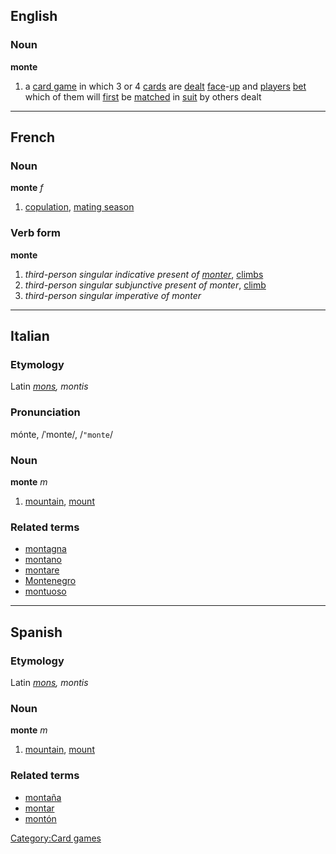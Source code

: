 ==English==
===Noun===
'''monte'''
# a [[card game]] in which 3 or 4 [[card]]s are [[dealt]] [[face]]-[[up]] and [[player]]s [[bet]] which of them will [[first]] be [[matched]] in [[suit]] by others dealt

----

==French==
===Noun===
'''monte''' ''f''

# [[copulation]], [[mating season]]

===Verb form===
'''monte'''

# ''third-person singular indicative present of [[monter]]'', [[climbs]]
# ''third-person singular subjunctive present of monter'', [[climb]]
# ''third-person singular imperative of monter''

----

==Italian==
===Etymology===
Latin ''[[mons]], montis''
===Pronunciation===
mónte, /ˈmonte/, /<tt>"monte</tt>/
===Noun===
'''monte''' ''m''

# [[mountain]], [[mount]]

<!--"collina" means "hill", so is not a synonym
====Synonyms====
*[[collina]]-->

===Related terms===
*[[montagna]]
*[[montano]]
*[[montare]]
*[[Montenegro]]
*[[montuoso]]

----

==Spanish==
===Etymology===
Latin ''[[mons]], montis''
===Noun===
'''monte''' ''m''

# [[mountain]], [[mount]]

===Related terms===
*[[montaña]]
*[[montar]]
*[[montón]]
[[Category:Card games]]